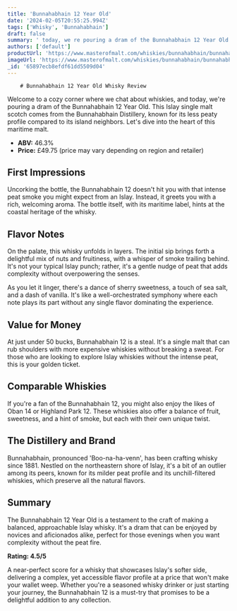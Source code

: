```yaml
---
title: 'Bunnahabhain 12 Year Old'
date: '2024-02-05T20:55:25.994Z'
tags: ['Whisky', 'Bunnahabhain']
draft: false
summary: ' today, we re pouring a dram of the Bunnahabhain 12 Year Old. This Islay single malt scotch comes from the Bunnahabhain Distillery...'
authors: ['default']
productUrl: 'https://www.masterofmalt.com/whiskies/bunnahabhain/bunnahabhain-12-year-old-whisky/'
imageUrl: 'https://www.masterofmalt.com/whiskies/bunnahabhain/bunnahabhain-12-year-old-whisky.jpg'
_id: '65897ecb8efdf61dd5509d04'
---
```


        # Bunnahabhain 12 Year Old Whisky Review

Welcome to a cozy corner where we chat about whiskies, and today, we're pouring a dram of the Bunnahabhain 12 Year Old. This Islay single malt scotch comes from the Bunnahabhain Distillery, known for its less peaty profile compared to its island neighbors. Let's dive into the heart of this maritime malt.

- **ABV:** 46.3%
- **Price:** £49.75 (price may vary depending on region and retailer)

## First Impressions

Uncorking the bottle, the Bunnahabhain 12 doesn't hit you with that intense peat smoke you might expect from an Islay. Instead, it greets you with a rich, welcoming aroma. The bottle itself, with its maritime label, hints at the coastal heritage of the whisky.

## Flavor Notes

On the palate, this whisky unfolds in layers. The initial sip brings forth a delightful mix of nuts and fruitiness, with a whisper of smoke trailing behind. It's not your typical Islay punch; rather, it's a gentle nudge of peat that adds complexity without overpowering the senses.

As you let it linger, there's a dance of sherry sweetness, a touch of sea salt, and a dash of vanilla. It's like a well-orchestrated symphony where each note plays its part without any single flavor dominating the experience.

## Value for Money

At just under 50 bucks, Bunnahabhain 12 is a steal. It's a single malt that can rub shoulders with more expensive whiskies without breaking a sweat. For those who are looking to explore Islay whiskies without the intense peat, this is your golden ticket.

## Comparable Whiskies

If you're a fan of the Bunnahabhain 12, you might also enjoy the likes of Oban 14 or Highland Park 12. These whiskies also offer a balance of fruit, sweetness, and a hint of smoke, but each with their own unique twist.

## The Distillery and Brand

Bunnahabhain, pronounced 'Boo-na-ha-venn', has been crafting whisky since 1881. Nestled on the northeastern shore of Islay, it's a bit of an outlier among its peers, known for its milder peat profile and its unchill-filtered whiskies, which preserve all the natural flavors.

## Summary

The Bunnahabhain 12 Year Old is a testament to the craft of making a balanced, approachable Islay whisky. It's a dram that can be enjoyed by novices and aficionados alike, perfect for those evenings when you want complexity without the peat fire.

**Rating: 4.5/5**

A near-perfect score for a whisky that showcases Islay's softer side, delivering a complex, yet accessible flavor profile at a price that won't make your wallet weep. Whether you're a seasoned whisky drinker or just starting your journey, the Bunnahabhain 12 is a must-try that promises to be a delightful addition to any collection.
